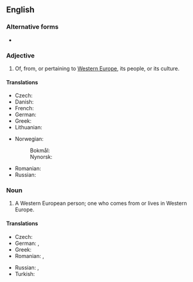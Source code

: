 ==English==

===Alternative forms===
* {{l|en|West European}}

===Adjective===
{{en-adj|head=[[Western]] [[European]]|-}}

# Of, from, or pertaining to [[Western Europe]], its people, or its culture.

====Translations====
{{trans-top|Western European}}
* Czech: {{t+|cs|západoevropský}}
* Danish: {{t+|da|vesteuropæisk}}
* French: {{t+|fr|ouest-européen}}
* German: {{t+|de|westeuropäisch}}
* Greek: {{t+|el|δυτικοευρωπαϊκός|sc=Grek}}
* Lithuanian: {{t|lt|Vakarų Europietis}}
{{trans-mid}}
* Norwegian:
*: Bokmål: {{t|no|vesteuropeisk}}
*: Nynorsk: {{t|nn|vesteuropeisk}}
* Romanian: {{t|ro|vest-european}}
* Russian: {{t+|ru|западноевропе́йский}}
{{trans-bottom}}

===Noun===
{{en-noun|head=[[Western]] [[European]]}}

# A Western European person; one who comes from or lives in Western Europe.

====Translations====
{{trans-top|Western European person}}
* Czech: {{t|cs|Západoevropan|m}}
* German: {{t+|de|Westeuropäer|m}}, {{t+|de|Westeuropäerin|f}}
* Greek: {{t|el|δυτικοευρωπαίος|m|sc=Grek}}
* Romanian: {{t|ro|vest-european|m}}, {{t|ro|vest-europeană|f}}
{{trans-mid}}
* Russian: {{t+|ru|западноевропе́ец|m}}, {{t+|ru|западноевропе́йка|f}}
* Turkish: {{t|tr|Batı Avrupalı}}
{{trans-bottom}}